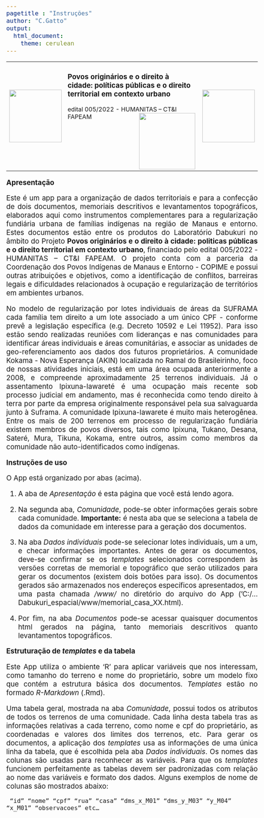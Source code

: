 ```yaml
---
pagetitle : "Instruções"
author: "C.Gatto"
output: 
  html_document:
    theme: cerulean
---
```

<head>
<style type="text/css">
  body{
  width: 100%;
  margin: 40px;
  padding: 60px;
  font-size: 14pt;
  text-align: justify;
}
</style>
</head>

<body>
<table>
<tr>
<td width = '15%'> <img width = 140px src = "DABUKURI.png" ></td>

<td width = '65%'><h3> Povos originários e o direito à cidade: políticas públicas e o direito territorial em contexto urbano </h3>
<div align = 'right' font-size = '14px' > edital 005/2022 - HUMANITAS – CT&I FAPEAM  <img width = 150px src = "FAPEAM.png" align = "right" > </div>
</td>

<td width = '15%'> <img width = 140px src = "COPIME.png" align = "right" > </td>
</tr>
</table>

__Apresentação__

Este é um app para a organização de dados territoriais e para a confecção de dois documentos, memoriais descritivos e levantamentos topográficos, elaborados aqui como instrumentos complementares para a regularização fundiária urbana de famílias indígenas na região de Manaus e entorno. Estes documentos estão entre os produtos do Laboratório Dabukuri no âmbito do Projeto **Povos originários e o direito à cidade: politicas públicas e o direito territorial em contexto urbano**, financiado pelo edital 005/2022 - HUMANITAS – CT&I FAPEAM. O projeto conta com a parceria da Coordenação dos Povos Indígenas de Manaus e Entorno - COPIME e possui outras atribuições e objetivos, como a identificação de conflitos, barreiras legais e dificuldades relacionados à ocupação e regularização de territórios em ambientes urbanos.

No modelo de regularização por lotes individuais de áreas da SUFRAMA cada família tem direito a um lote associado a um único CPF - conforme prevê a legislação específica (e.g. Decreto 10592 e Lei 11952). Para isso estão sendo realizadas reuniões com lideranças e nas comunidades para identificar áreas individuais e áreas comunitárias, e associar as unidades de geo-referenciamento aos dados dos futuros proprietários. A comunidade Kokama - Nova Esperança (AKIN) localizada no Ramal do Brasileirinho, foco de nossas atividades iniciais, está em uma área ocupada anteriormente a 2008, e compreende aproximadamente 25 terrenos individuais. Já o assentamento Ipixuna-Iawareté é uma ocupação mais recente sob processo judicial em andamento, mas é reconhecida como tendo direito à terra por parte da empresa originalmente responsável pela sua salvaguarda junto à Suframa. A comunidade Ipixuna-Iawarete é muito mais heterogênea. Entre os mais de 200 terrenos em processo de regularização fundiária existem membros de povos diversos, tais como Ipixuna, Tukano, Desana, Sateré, Mura, Tikuna, Kokama, entre outros, assim como membros da comunidade não auto-identificados como indígenas.

__Instruções de uso__

O App está organizado por abas (acima). 

1. A aba de *Apresentação* é esta página que você está lendo agora.

2. Na segunda aba, *Comunidade*, pode-se obter informações gerais sobre cada comunidade. __Importante:__ é nesta aba que se seleciona a tabela de dados da comunidade em interesse para a geração dos documentos.

3. Na aba *Dados individuais* pode-se selecionar lotes individuais, um a um, e checar informações importantes. Antes de gerar os documentos, deve-se confirmar se os *templates* selecionados correspondem às versões corretas de memorial e topográfico que serão utilizados para gerar os documentos (existem dois botões para isso). Os documentos gerados são armazenados nos endereços específicos apresentados, em uma pasta chamada */www/* no diretório do arquivo do App ('C:/...Dabukuri_espacial/www/memorial_casa_XX.html).

4. Por fim, na aba *Documentos* pode-se acessar quaisquer documentos html gerados na página, tanto memoriais descritivos quanto levantamentos topográficos.


__Estruturação de *templates* e da tabela__

Este App utiliza o ambiente 'R' para aplicar variáveis que nos interessam, como tamanho do terreno e nome do proprietário, sobre um modelo fixo que contém a estrutura básica dos documentos. *Templates* estão no formado *R-Markdown* (.Rmd).

Uma tabela geral, mostrada na aba *Comunidade*, possui todos os atributos de todos os terrenos de uma comunidade. Cada linha desta tabela tras as informações relativas a cada terreno, como nome e cpf do proprietário, as coordenadas e valores dos limites dos terrenos, etc. Para gerar os documentos, a aplicação dos *templates* usa as informações de uma única linha da tabela, que é escolhida pela aba *Dados individuais*. Os nomes das colunas são usadas para reconhecer as variáveis. Para que os *templates* funcionem perfeitamente as tabelas devem ser padronizadas com relação ao nome das variáveis e formato dos dados. Alguns exemplos de nome de colunas são mostrados abaixo:

<code> "id"   "nome"    "cpf"   "rua"   "casa"    "dms_x_M01"   "dms_y_M03"   "y_M04"   "x_M01"   "observacoes" etc...
</code>


<!--
Seguindo os seguintes passos pode-se facilmente gerar e conferir os dados de todos os terrenos com dados disponíveis:

1. Escolha a comuniade desejada;
2. Depois escolha a tabela específica de cada comunidade na primeira aba ("Comunidade");
3. Encontre o proprietário e o terreno desejado e confira os principais dados - anote a 'ID' do terreno;
4. Na aba "Dados individuais" digite o número da casa conforme o ID anotado anteriormente e verifique as informações mais uma vez;
5. Na aba "Documentos" você pode verificar a versão final dos docs Memorial e Topográfico (se não carregar copie o endereço e abra no seu browser - ou reabra o app)
6. Quaisquer modificações devem ser feitas na tabela e salvas no mesmo formato .csv da tabela original

-->

</body>




